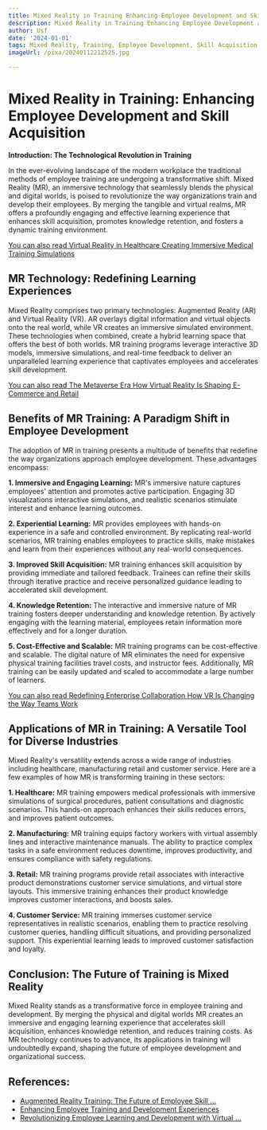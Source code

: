 ```yaml
---
title: Mixed Reality in Training Enhancing Employee Development and Skill Acquisition
description: Mixed Reality in Training Enhancing Employee Development and Skill Acquisition
author: Usf
date: '2024-01-01'
tags: Mixed Reality, Training, Employee Development, Skill Acquisition
imageUrl: /pixa/20240112212525.jpg

---
```

# Mixed Reality in Training: Enhancing Employee Development  and Skill Acquisition

**Introduction: The Technological  Revolution in Training**

In the ever-evolving landscape of the modern workplace the traditional methods of employee training are undergoing a transformative shift.  Mixed Reality (MR), an  immersive technology that seamlessly blends the physical and digital worlds, is poised to revolutionize the  way organizations train and develop their employees. By merging the tangible and virtual realms, MR offers a profoundly  engaging and effective learning experience that enhances  skill  acquisition, promotes knowledge retention, and fosters  a  dynamic training environment.

[You can also read  Virtual Reality in Healthcare Creating Immersive Medical  Training Simulations](Virtual%20Reality%20in%20Healthcare%20Creating%20Immersive%20Medical%20Training%20Simulations)


## MR Technology:  Redefining Learning Experiences

Mixed Reality comprises two primary technologies: Augmented Reality (AR) and Virtual  Reality (VR). AR overlays digital information and virtual objects onto the real world, while VR creates an immersive simulated environment. These  technologies when combined, create a hybrid learning space that offers the best of  both worlds. MR training programs  leverage interactive 3D models, immersive simulations, and real-time feedback to deliver an unparalleled learning experience  that captivates employees and accelerates skill development.

[You can also read  The Metaverse Era How Virtual Reality Is Shaping E-Commerce and Retail](The%20Metaverse%20Era%20How%20Virtual%20Reality%20Is%20Shaping%20E-Commerce%20and%20Retail)


## Benefits of MR Training: A  Paradigm Shift in Employee Development

The adoption of MR in training presents a multitude of  benefits that redefine  the  way organizations approach employee development. These advantages encompass:

**1. Immersive and Engaging Learning:** MR's immersive nature captures  employees' attention and promotes active participation. Engaging 3D  visualizations interactive simulations, and realistic scenarios stimulate interest and enhance learning outcomes.

**2. Experiential Learning:** MR provides employees  with hands-on experience  in a safe and controlled environment. By replicating real-world scenarios,  MR training enables employees to  practice  skills, make mistakes and  learn from their experiences without any real-world consequences.

**3. Improved Skill Acquisition:**  MR training enhances skill acquisition  by providing immediate and tailored feedback. Trainees can  refine their skills through iterative practice and receive personalized guidance leading to accelerated skill development.

**4. Knowledge Retention:** The interactive and immersive nature of MR training fosters deeper understanding and knowledge retention. By actively engaging with the learning material,  employees retain information more effectively  and for a longer duration.

**5. Cost-Effective and Scalable:** MR training programs can be  cost-effective  and scalable. The digital nature of MR eliminates the need for expensive physical training facilities travel costs, and instructor fees. Additionally, MR training can be easily updated and scaled to  accommodate a large number of learners.

[You can also read Redefining Enterprise Collaboration How VR Is Changing the Way Teams  Work](Redefining%20Enterprise%20Collaboration%20How%20VR%20Is%20Changing%20the%20Way%20Teams%20Work)


## Applications of MR  in Training: A Versatile Tool for Diverse Industries

Mixed Reality's versatility extends across a wide range of industries  including healthcare, manufacturing retail and customer service. Here are a  few  examples of how MR is transforming training in these  sectors:

**1. Healthcare:** MR training empowers medical professionals with immersive simulations of surgical procedures, patient consultations and diagnostic scenarios. This hands-on approach enhances their skills reduces errors, and improves patient outcomes.

**2. Manufacturing:** MR training  equips factory workers with virtual assembly  lines  and interactive maintenance manuals. The ability to practice complex tasks in a safe environment reduces downtime, improves productivity,  and ensures  compliance with safety regulations.

**3. Retail:** MR training programs provide retail associates with interactive product demonstrations customer service  simulations, and virtual store layouts. This immersive training enhances their product knowledge improves customer interactions, and  boosts sales.

**4. Customer Service:** MR training immerses customer service representatives in realistic scenarios,  enabling them to practice resolving customer queries, handling difficult situations, and  providing personalized support. This experiential learning leads to improved customer satisfaction and loyalty.

## Conclusion:  The Future of Training is Mixed Reality

Mixed Reality stands as a transformative force in employee training and  development. By  merging the physical and digital worlds MR  creates an immersive and engaging learning experience that accelerates skill acquisition, enhances knowledge retention, and reduces training  costs. As MR technology  continues to advance, its applications in  training will undoubtedly expand,  shaping the  future of employee development and  organizational success.

## References:
- [Augmented Reality Training: The Future of Employee Skill ...](https://wear-studio.com/ar-in-training/)
- [Enhancing Employee Training and Development Experiences](https://www.linkedin.com/pulse/virtual-reality-vr-augmented-ar-enhancing-employee-training-1c?trk=article-ssr-frontend-pulse_more-articles_related-content-card)
- [Revolutionizing Employee Learning and Development with Virtual ...](https://www.linkedin.com/pulse/revolutionizing-employee-learning-development-virtual-reality)
